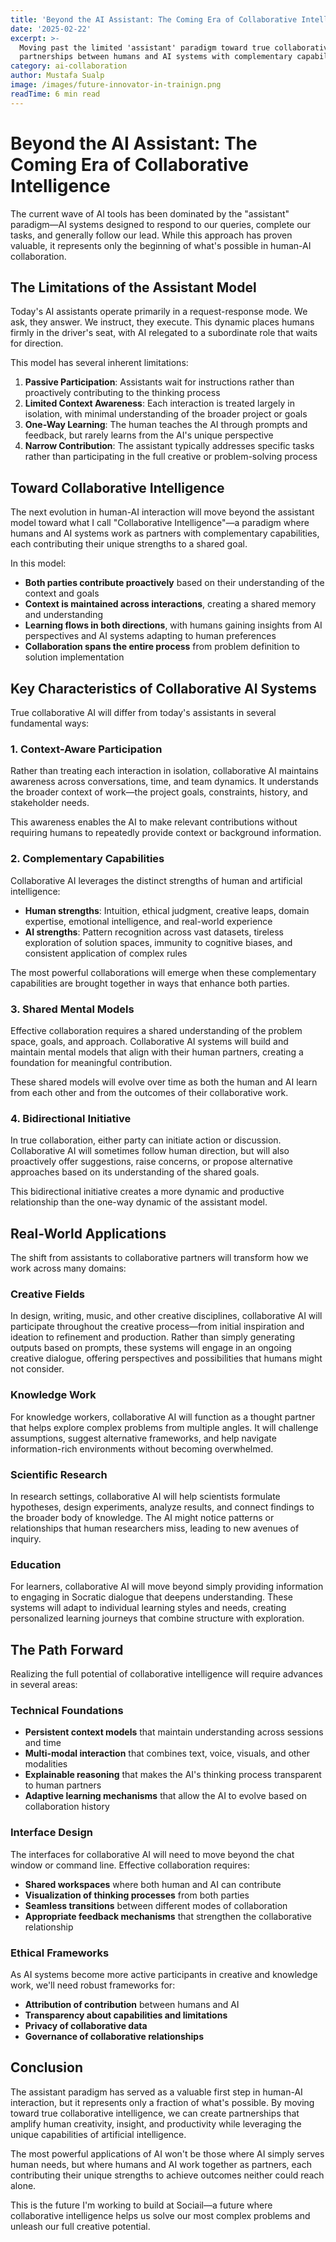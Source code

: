 ```yaml
---
title: 'Beyond the AI Assistant: The Coming Era of Collaborative Intelligence'
date: '2025-02-22'
excerpt: >-
  Moving past the limited 'assistant' paradigm toward true collaborative
  partnerships between humans and AI systems with complementary capabilities.
category: ai-collaboration
author: Mustafa Sualp
image: /images/future-innovator-in-trainign.png
readTime: 6 min read
---
```


# Beyond the AI Assistant: The Coming Era of Collaborative Intelligence

The current wave of AI tools has been dominated by the "assistant" paradigm—AI systems designed to respond to our queries, complete our tasks, and generally follow our lead. While this approach has proven valuable, it represents only the beginning of what's possible in human-AI collaboration.

## The Limitations of the Assistant Model

Today's AI assistants operate primarily in a request-response mode. We ask, they answer. We instruct, they execute. This dynamic places humans firmly in the driver's seat, with AI relegated to a subordinate role that waits for direction.

This model has several inherent limitations:

1. **Passive Participation**: Assistants wait for instructions rather than proactively contributing to the thinking process
2. **Limited Context Awareness**: Each interaction is treated largely in isolation, with minimal understanding of the broader project or goals
3. **One-Way Learning**: The human teaches the AI through prompts and feedback, but rarely learns from the AI's unique perspective
4. **Narrow Contribution**: The assistant typically addresses specific tasks rather than participating in the full creative or problem-solving process

## Toward Collaborative Intelligence

The next evolution in human-AI interaction will move beyond the assistant model toward what I call "Collaborative Intelligence"—a paradigm where humans and AI systems work as partners with complementary capabilities, each contributing their unique strengths to a shared goal.

In this model:

- **Both parties contribute proactively** based on their understanding of the context and goals
- **Context is maintained across interactions**, creating a shared memory and understanding
- **Learning flows in both directions**, with humans gaining insights from AI perspectives and AI systems adapting to human preferences
- **Collaboration spans the entire process** from problem definition to solution implementation

## Key Characteristics of Collaborative AI Systems

True collaborative AI will differ from today's assistants in several fundamental ways:

### 1. Context-Aware Participation

Rather than treating each interaction in isolation, collaborative AI maintains awareness across conversations, time, and team dynamics. It understands the broader context of work—the project goals, constraints, history, and stakeholder needs.

This awareness enables the AI to make relevant contributions without requiring humans to repeatedly provide context or background information.

### 2. Complementary Capabilities

Collaborative AI leverages the distinct strengths of human and artificial intelligence:

- **Human strengths**: Intuition, ethical judgment, creative leaps, domain expertise, emotional intelligence, and real-world experience
- **AI strengths**: Pattern recognition across vast datasets, tireless exploration of solution spaces, immunity to cognitive biases, and consistent application of complex rules

The most powerful collaborations will emerge when these complementary capabilities are brought together in ways that enhance both parties.

### 3. Shared Mental Models

Effective collaboration requires a shared understanding of the problem space, goals, and approach. Collaborative AI systems will build and maintain mental models that align with their human partners, creating a foundation for meaningful contribution.

These shared models will evolve over time as both the human and AI learn from each other and from the outcomes of their collaborative work.

### 4. Bidirectional Initiative

In true collaboration, either party can initiate action or discussion. Collaborative AI will sometimes follow human direction, but will also proactively offer suggestions, raise concerns, or propose alternative approaches based on its understanding of the shared goals.

This bidirectional initiative creates a more dynamic and productive relationship than the one-way dynamic of the assistant model.

## Real-World Applications

The shift from assistants to collaborative partners will transform how we work across many domains:

### Creative Fields

In design, writing, music, and other creative disciplines, collaborative AI will participate throughout the creative process—from initial inspiration and ideation to refinement and production. Rather than simply generating outputs based on prompts, these systems will engage in an ongoing creative dialogue, offering perspectives and possibilities that humans might not consider.

### Knowledge Work

For knowledge workers, collaborative AI will function as a thought partner that helps explore complex problems from multiple angles. It will challenge assumptions, suggest alternative frameworks, and help navigate information-rich environments without becoming overwhelmed.

### Scientific Research

In research settings, collaborative AI will help scientists formulate hypotheses, design experiments, analyze results, and connect findings to the broader body of knowledge. The AI might notice patterns or relationships that human researchers miss, leading to new avenues of inquiry.

### Education

For learners, collaborative AI will move beyond simply providing information to engaging in Socratic dialogue that deepens understanding. These systems will adapt to individual learning styles and needs, creating personalized learning journeys that combine structure with exploration.

## The Path Forward

Realizing the full potential of collaborative intelligence will require advances in several areas:

### Technical Foundations

- **Persistent context models** that maintain understanding across sessions and time
- **Multi-modal interaction** that combines text, voice, visuals, and other modalities
- **Explainable reasoning** that makes the AI's thinking process transparent to human partners
- **Adaptive learning mechanisms** that allow the AI to evolve based on collaboration history

### Interface Design

The interfaces for collaborative AI will need to move beyond the chat window or command line. Effective collaboration requires:

- **Shared workspaces** where both human and AI can contribute
- **Visualization of thinking processes** from both parties
- **Seamless transitions** between different modes of collaboration
- **Appropriate feedback mechanisms** that strengthen the collaborative relationship

### Ethical Frameworks

As AI systems become more active participants in creative and knowledge work, we'll need robust frameworks for:

- **Attribution of contribution** between humans and AI
- **Transparency about capabilities and limitations**
- **Privacy of collaborative data**
- **Governance of collaborative relationships**

## Conclusion

The assistant paradigm has served as a valuable first step in human-AI interaction, but it represents only a fraction of what's possible. By moving toward true collaborative intelligence, we can create partnerships that amplify human creativity, insight, and productivity while leveraging the unique capabilities of artificial intelligence.

The most powerful applications of AI won't be those where AI simply serves human needs, but where humans and AI work together as partners, each contributing their unique strengths to achieve outcomes neither could reach alone.

This is the future I'm working to build at Sociail—a future where collaborative intelligence helps us solve our most complex problems and unleash our full creative potential.
